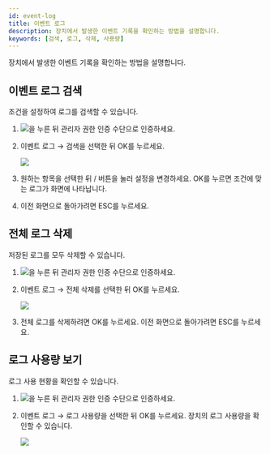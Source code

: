 ```yaml
---
id: event-log
title: 이벤트 로그
description: 장치에서 발생한 이벤트 기록을 확인하는 방법을 설명합니다.
keywords: [검색, 로그, 삭제, 사용량]
---
```


장치에서 발생한 이벤트 기록을 확인하는 방법을 설명합니다.

## 이벤트 로그 검색

조건을 설정하여 로그를 검색할 수 있습니다.

1. <Image src='/img/common/ico-menu-bs2a.svg' ico alone />을 누른 뒤 관리자 권한 인증 수단으로 인증하세요.

1. <Cmd>이벤트 로그</Cmd> → <Cmd>검색</Cmd>을 선택한 뒤 <Cmd>OK</Cmd>를 누르세요.

    <Image src='/img/device/bs2a-eventlog.png' />

1. 원하는 항목을 선택한 뒤 <IcFw />/<IcBw /> 버튼을 눌러 설정을 변경하세요. <Cmd>OK</Cmd>를 누르면 조건에 맞는 로그가 화면에 나타납니다.

1. 이전 화면으로 돌아가려면 <Cmd>ESC</Cmd>를 누르세요.

## 전체 로그 삭제

저장된 로그를 모두 삭제할 수 있습니다.

1. <Image src='/img/common/ico-menu-bs2a.svg' ico alone />을 누른 뒤 관리자 권한 인증 수단으로 인증하세요.

1. <Cmd>이벤트 로그</Cmd> → <Cmd>전체 삭제</Cmd>를 선택한 뒤 <Cmd>OK</Cmd>를 누르세요.

    <Image src='/img/device/bs2a-eventlog1.png' />

1. 전체 로그를 삭제하려면 <Cmd>OK</Cmd>를 누르세요. 이전 화면으로 돌아가려면 <Cmd>ESC</Cmd>를 누르세요.

## 로그 사용량 보기

로그 사용 현황을 확인할 수 있습니다.

1. <Image src='/img/common/ico-menu-bs2a.svg' ico alone />을 누른 뒤 관리자 권한 인증 수단으로 인증하세요.

1. <Cmd>이벤트 로그</Cmd> → <Cmd>로그 사용량</Cmd>을 선택한 뒤 <Cmd>OK</Cmd>를 누르세요. 장치의 로그 사용량을 확인할 수 있습니다.

    <Image src='/img/device/bs2a-eventlog2.png' />